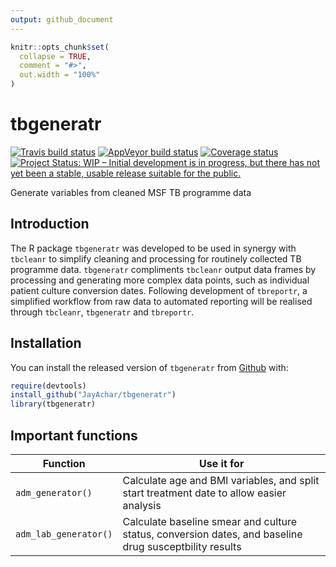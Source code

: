 ```yaml
---
output: github_document
---
```


```r
knitr::opts_chunk$set(
  collapse = TRUE,
  comment = "#>",
  out.width = "100%"
)
```
# tbgeneratr

[![Travis build status](https://travis-ci.org/JayAchar/tbgeneratr.svg?branch=master)](https://travis-ci.org/JayAchar/tbgeneratr)
[![AppVeyor build status](https://ci.appveyor.com/api/projects/status/github/JayAchar/tbgeneratr?branch=master&svg=true)](https://ci.appveyor.com/project/JayAchar/tbgeneratr)
[![Coverage status](https://codecov.io/gh/JayAchar/tbgeneratr/branch/master/graph/badge.svg)](https://codecov.io/github/JayAchar/tbgeneratr?branch=master)
[![Project Status: WIP – Initial development is in progress, but there has not yet been a stable, usable release suitable for the public.](https://www.repostatus.org/badges/latest/active.svg)](https://www.repostatus.org/#active)

Generate variables from cleaned MSF TB programme data

## Introduction

The R package `tbgeneratr` was developed to be used in synergy with `tbcleanr` to simplify cleaning and processing for routinely collected TB programme data. `tbgeneratr` compliments `tbcleanr` output data frames by processing and generating more complex data points, such as individual patient culture conversion dates. Following development of `tbreportr`, a simplified workflow from raw data to automated reporting will be realised through `tbcleanr`, `tbgeneratr` and `tbreportr`. 

## Installation

You can install the released version of `tbgeneratr` from [Github](http://www.github.com/JayAchar) with:

```r
require(devtools)
install_github("JayAchar/tbgeneratr")
library(tbgeneratr)
```

## Important functions

Function               | Use it for
--------------         | ------------------------------------------
`adm_generator()`      | Calculate age and BMI variables, and split start treatment date to allow easier analysis
`adm_lab_generator()`  | Calculate baseline smear and culture status, conversion dates, and baseline drug susceptbility results


